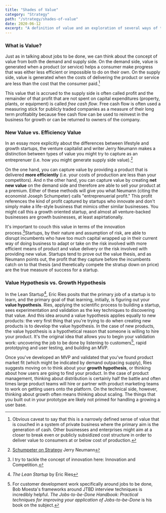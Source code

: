```yaml
---
title: "Shades of Value"
category: "Strategy"
path: "/strategy/shades-of-value"
date: 2020-06-12
excerpt: "A definition of value and an exploration of several ways of talking about value."
---
```



### What is Value?
Just as in talking about <Link to="/notes/jtbd-and-functions">jobs to be done</Link>, we can think about the concept of value from both the demand and supply side. On the demand side, value is generated when a product (or service) helps a consumer make progress that was either less efficient or impossible to do on their own. On the supply side, value is generated when the costs of delivering the product or service are less than the cost that the consumer paid.[^1] 

This value that is accrued to the supply side is often called profit and the remainder of that profit that are not spent on capital expenditures (property, plants, or equipment) is called _free cash flow_. Free cash flow is often used a measuring stick for publicly traded companies as a measure of their long term profitablity because free cash flow can be used to reinvest in the business for growth or can be returned to owners of the company. 

### New Value vs. Efficiency Value
In an essay more explicitly about the differences between lifestyle and growth startups, the venture capitalist and writer Jerry Neumann makes a distinction between types of value you might try to capture as an entreprenuer (i.e. how you might generate supply side value).[^2] 

On the one hand, you can capture value by providing a product that is delivered **more efficiently** (i.e. your costs of production are less than your competitors). And n the other hand, you can capture value by creating **net new value** on the demand side and therefore are able to sell your product at a premium. Either of these methods will give you what Neumann (citing the economist Joseph Schumpeter) calls "entreprenuerial profit." This profit references the kind of profit captured by startups who innovate and don't simply make a life-style business that mimics other similar businesses. You might call this a growth oriented startup, and almost all venture-backed businesses are growth businesses, at least aspirtationally. 

It's important to couch this value  in terms of the innovation process.[^3]Startups, by their nature and assumption of risk, are able to disrupt incumbents who have too much capital wrapped up in their current way of doing business to adapt or take on the risk involved with more efficient means of product and value delivery or the risk involved with providing new value. Startups tend to prove out the value thesis, and as Neumann points out, the profit that they capture before the incumbents catch on to that thesis (and theretically compete the stratup down on price) are the true measure of success for a startup.

### Value Hypothesis vs. Growth Hypothesis
In the Lean Startup[^4], Eric Ries posits that the primary job of a startup is to learn, and the primary goal of that learning, initially, is figuring out your **value hypothesis**. Ries, applying the scientific process to building a startup, sees experimentation and validation as the key techniques to discovering that value. And this idea around a value hypothesis applies equally to new products: the very first thing that you're trying to do when creating new products is to develop the value hypothesis. In the case of new products, the value hypothesis is a hypothetical reason that someone is willing to hire your product. It's the original idea that allows you to begin your validation work: uncovering the job to be done by listening to customers[^5], rapid prototpying and user testing, and building an MVP.  

Once you've developed an MVP and validated that you've found product market fit (which might be indicated by demand outpacing supply), Ries suggests moving on to think about your **growth hypothesis**, or thinking about how users are going to find your product. In the case of product management, thinking about distribution is certainly half the battle and often times large product teams will hire or partner with product marketing teams to work on getting users onto the platform. On the technical side, however, thinking about growth often means thinking about scaling. The things that you built out in your prototype are likely not primed for handling a growing a user base. 



[^1]: Obvious caveat to say that this is a narrowly defined sense of value that is couched in a system of private business where the primary aim is the generation of cash. Other businesses and enterprises might aim at a closer to break even or publicly subsidized cost structure in order to deliver value to consumers at or below cost of production.   
[^2]: [Schumpeter on Strategy](http://reactionwheel.net/2019/01/schumpeter-on-strategy.html) Jerry Neumann
[^3]: I try to tackle the concept of innovation here: <Link to="/notes/innovation-and-competition">Innovation and Competition</Link>.
[^4]: *The Lean Startup* by Eric Ries
[^5]: For customer development work specifically around jobs to be done, Bob Moesta's frameworks around JTBD interview techniques is incredibly helpful. *The Jobs-to-be-Done Handbook: Practical techniques for improving your application of Jobs-to-be-Done* is his book on the subject.
